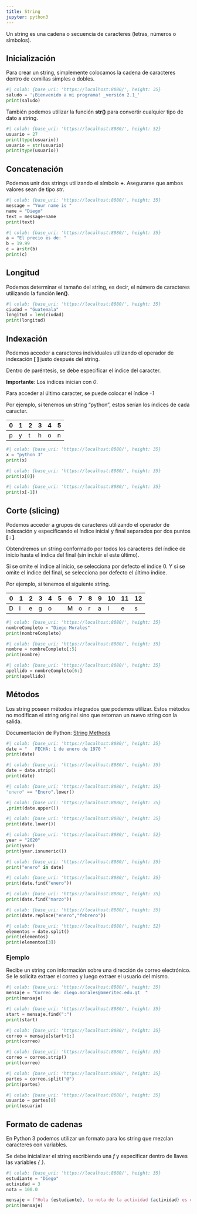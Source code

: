 ```yaml
---
title: String
jupyter: python3
---
```



Un string es una cadena o secuencia de caracteres (letras, números o símbolos).



## Inicialización

Para crear un string, simplemente colocamos la cadena de caracteres dentro de comillas simples o dobles.

```python
#| colab: {base_uri: 'https://localhost:8080/', height: 35}
saludo = '¡Bienvenido a mi programa! _versión 2.1_'
print(saludo)
```

También podemos utilizar la función **str()** para convertir cualquier tipo de dato a string.

```python
#| colab: {base_uri: 'https://localhost:8080/', height: 52}
usuario = 27
print(type(usuario))
usuario = str(usuario)
print(type(usuario))
```

## Concatenación

Podemos unir dos strings utilizando el símbolo **+**. Asegurarse que ambos valores sean de tipo *str*.

```python
#| colab: {base_uri: 'https://localhost:8080/', height: 35}
message = "Your name is "
name = "Diego"
text = message+name
print(text)
```

```python
#| colab: {base_uri: 'https://localhost:8080/', height: 35}
a = "El precio es de: "
b = 19.99
c = a+str(b)
print(c)
```

## Longitud

Podemos determinar el tamaño del string, es decir, el número de caracteres utilizando la función **len()**.

```python
#| colab: {base_uri: 'https://localhost:8080/', height: 35}
ciudad = "Guatemala"
longitud = len(ciudad)
print(longitud)
```

## Indexación

Podemos acceder a caracteres individuales utilizando el operador de indexación **[ ]** justo después del string.

Dentro de paréntesis, se debe especificar el índice del caracter.

**Importante**: Los índices inician con *0*.

Para acceder al último caracter, se puede colocar el índice *-1*

Por ejemplo, si tenemos un string "python", estos serían los índices de cada caracter.

0 | 1 | 2 | 3 | 4 | 5
--- | --- | --- | --- | --- | ---
p | y | t | h | o | n

```python
#| colab: {base_uri: 'https://localhost:8080/', height: 35}
x = "python 3"
print(x)
```

```python
#| colab: {base_uri: 'https://localhost:8080/', height: 35}
print(x[0])
```

```python
#| colab: {base_uri: 'https://localhost:8080/', height: 35}
print(x[-1])
```

## Corte (slicing)

Podemos acceder a grupos de caracteres utilizando el operador de indexación y especificando el índice inicial y final separados por dos puntos **[ : ]**.

Obtendremos un string conformado por todos los caracteres del índice de inicio hasta el índica del final (sin incluir el este último).

Si se omite el índice al inicio, se selecciona por defecto el índice 0. Y si se omite el índice del final, se selecciona por defecto el último índice.

Por ejemplo, si tenemos el siguiente string.

0 | 1 | 2 | 3 | 4 | 5 | 6 | 7 | 8 | 9 | 10 | 11 | 12
--- | --- | --- | --- | --- | --- | --- | --- | --- | --- | --- | --- | ---
D | i | e | g | o |  | M | o | r | a | l | e | s

```python
#| colab: {base_uri: 'https://localhost:8080/', height: 35}
nombreCompleto = "Diego Morales"
print(nombreCompleto)
```

```python
#| colab: {base_uri: 'https://localhost:8080/', height: 35}
nombre = nombreCompleto[:5]
print(nombre)
```

```python
#| colab: {base_uri: 'https://localhost:8080/', height: 35}
apellido = nombreCompleto[6:]
print(apellido)
```

## Métodos

Los string poseen métodos integrados que podemos utilizar. Estos métodos no modifican el string original sino que retornan un nuevo string con la salida.

Documentación de Python: [String Methods](https://docs.python.org/3/library/stdtypes.html#string-methods)


```python
#| colab: {base_uri: 'https://localhost:8080/', height: 35}
date = "   FECHA: 1 de enero de 1970 "
print(date)
```

```python
#| colab: {base_uri: 'https://localhost:8080/', height: 35}
date = date.strip()
print(date)
```

```python
#| colab: {base_uri: 'https://localhost:8080/', height: 35}
"enero" == "Enero".lower()
```

```python
#| colab: {base_uri: 'https://localhost:8080/', height: 35}
,print(date.upper())
```

```python
#| colab: {base_uri: 'https://localhost:8080/', height: 35}
print(date.lower())
```

```python
#| colab: {base_uri: 'https://localhost:8080/', height: 52}
year = "2020"
print(year)
print(year.isnumeric())
```

```python
#| colab: {base_uri: 'https://localhost:8080/', height: 35}
print("enero" in date)
```

```python
#| colab: {base_uri: 'https://localhost:8080/', height: 35}
print(date.find("enero"))
```

```python
#| colab: {base_uri: 'https://localhost:8080/', height: 35}
print(date.find("marzo"))
```

```python
#| colab: {base_uri: 'https://localhost:8080/', height: 35}
print(date.replace("enero","febrero"))
```

```python
#| colab: {base_uri: 'https://localhost:8080/', height: 52}
elementos = date.split()
print(elementos)
print(elementos[3])
```

### Ejemplo
Recibe un string con información sobre una dirección de correo electrónico. Se le solicita extraer el correo y luego extraer el usuario del mismo.

```python
#| colab: {base_uri: 'https://localhost:8080/', height: 35}
mensaje = "Correo de: diego.morales@ameritec.edu.gt  "
print(mensaje)
```

```python
#| colab: {base_uri: 'https://localhost:8080/', height: 35}
start = mensaje.find(":")
print(start)
```

```python
#| colab: {base_uri: 'https://localhost:8080/', height: 35}
correo = mensaje[start+1:]
print(correo)
```

```python
#| colab: {base_uri: 'https://localhost:8080/', height: 35}
correo = correo.strip()
print(correo)
```

```python
#| colab: {base_uri: 'https://localhost:8080/', height: 35}
partes = correo.split("@")
print(partes)
```

```python
#| colab: {base_uri: 'https://localhost:8080/', height: 35}
usuario = partes[0]
print(usuario)
```

## Formato de cadenas

En Python 3 podemos utilizar un formato para los string que mezclan caracteres con variables.

Se debe inicializar el string escribiendo  una *f* y especificar dentro de llaves las variables *{ }*.

```python
#| colab: {base_uri: 'https://localhost:8080/', height: 35}
estudiante = "Diego"
actividad = 3
nota = 100.0

mensaje = f"Hola {estudiante}, tu nota de la actividad {actividad} es de {nota}"
print(mensaje)
```



